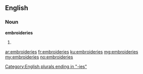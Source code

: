 ==English==

===Noun===
'''embroideries'''

# {{plural of|[[embroidery]]}}

[[Category:English plurals ending in "-ies"]]

[[ar:embroideries]]
[[fr:embroideries]]
[[ku:embroideries]]
[[mg:embroideries]]
[[my:embroideries]]
[[no:embroideries]]